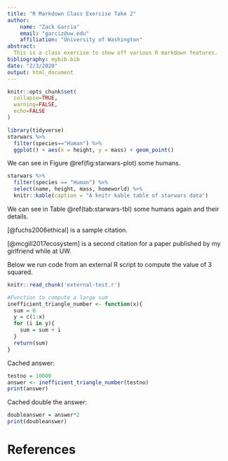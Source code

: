 ```yaml
---
title: "R Markdown Class Exercise Take 2"
author:
    name: "Zack Garcia"
    email: "garciz@uw.edu"
    affiliation: "University of Washington"
abstract:
  This is a class exercise to show off various R markdown features. 
bibliography: mybib.bib
date: "2/3/2020"
output: html_document
---
```


```r
knitr::opts_chunk$set(
  collapse=TRUE,
  warning=FALSE,
  echo=FALSE
)
```

```r
library(tidyverse)
starwars %>%
  filter(species=="Human") %>%
  ggplot() + aes(x = height, y = mass) + geom_point()
```

We can see in Figure \@ref(fig:starwars-plot) some humans.

```r
starwars %>%
  filter(species == "Human") %>%
  select(name, height, mass, homeworld) %>%
  knitr::kable(caption = "A knitr kable table of starwars data")
```

We can see in Table \@ref(tab:starwars-tbl) some humans again and their details. 

[@fuchs2006ethical] is a sample citation. 

[@mcgill2017ecosystem] is a second citation for a paper published by my girlfriend while at UW. 

Below we run code from an external R script to compute the value of 3 squared. 
```r
knitr::read_chunk('external-test.r')
```

```r
#Function to compute a large sum
inefficient_triangle_number <- function(x){
  sum = 0
  y = c(1:x)
  for (i in y){
    sum = sum + i
  }
  return(sum)
}
```

Cached answer:
```r
testno = 10000
answer <- inefficient_triangle_number(testno)
print(answer)
```

Cached double the answer:
```r
doubleanswer = answer*2
print(doubleanswer)
```

# References


